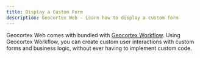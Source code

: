 ```yaml
---
title: Display a Custom Form
description: Geocortex Web - Learn how to display a custom form
---
```



Geocortex Web comes with bundled with [Geocortex Workflow](https://www.geocortex.com/products/geocortex-workflow/). Using Geocortex Workflow, you can create custom user interactions with custom forms and business logic, without ever having to implement custom code.

<UseCaseContainer>
    <UseCaseCard
        title="lang-add-web-workflow-description"
        description="lang-add-web-workflow-description"
        link="https://docs.geocortex.com/webviewer/latest/admin-help/Default.htm#gwv/add-a-workflow-to-an-app.htm%3FTocPath%3DConfiguration%7CAdd%2520a%2520Workflow%2520to%2520an%2520App%7C_____0"
    />
    <UseCaseCard
        title="lang-build-custom-form"
        description="lang-build-custom-form-description"
        link="https://docs.geocortex.com/workflow/latest/help/Default.htm#wf5/help/forms.htm"
    />
</UseCaseContainer>
